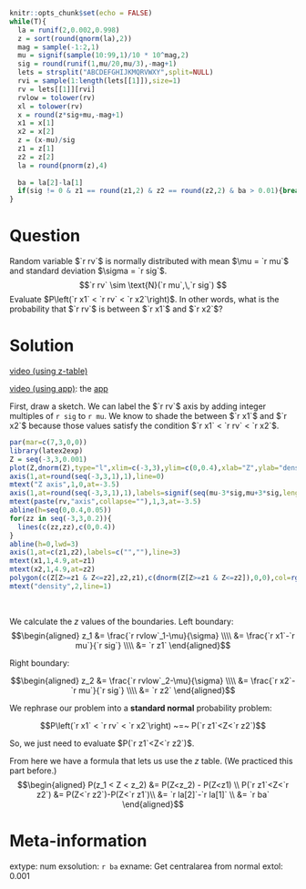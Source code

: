 ```r
knitr::opts_chunk$set(echo = FALSE)
while(T){
  la = runif(2,0.002,0.998)
  z = sort(round(qnorm(la),2))
  mag = sample(-1:2,1)
  mu = signif(sample(10:99,1)/10 * 10^mag,2)
  sig = round(runif(1,mu/20,mu/3),-mag+1)
  lets = strsplit("ABCDEFGHIJKMQRVWXY",split=NULL)
  rvi = sample(1:length(lets[[1]]),size=1)
  rv = lets[[1]][rvi]
  rvlow = tolower(rv)
  xl = tolower(rv)
  x = round(z*sig+mu,-mag+1)
  x1 = x[1]
  x2 = x[2]
  z = (x-mu)/sig
  z1 = z[1]
  z2 = z[2]
  la = round(pnorm(z),4)
  
  ba = la[2]-la[1]
  if(sig != 0 & z1 == round(z1,2) & z2 == round(z2,2) & ba > 0.01){break}
}
```

Question
========
Random variable $`r rv`$ is normally distributed with mean $\mu = `r mu`$ and standard deviation $\sigma = `r sig`$.
$$`r rv` \sim \text{N}(`r mu`,\,`r sig`) $$
Evaluate $P\left(`r x1` < `r rv` < `r x2`\right)$. In other words, what is the probability that $`r rv`$ is between $`r x1`$ and $`r x2`$?


Solution
========

[video (using z-table)](https://vimeo.com/531933369){target="_blank"}

[video (using app)](https://vimeo.com/531933725){target="_blank"}: the [app](http://18.191.167.248:3838/nprob/){target="_blank"}

First, draw a sketch. We can label the $`r rv`$ axis by adding integer multiples of `r sig` to `r mu`. We know to shade the between $`r x1`$ and $`r x2`$ because those values satisfy the condition $`r x1` < `r rv` < `r x2`$. 

```r
par(mar=c(7,3,0,0))
library(latex2exp)
Z = seq(-3,3,0.001)
plot(Z,dnorm(Z),type="l",xlim=c(-3,3),ylim=c(0,0.4),xlab="Z",ylab="density",axes=F,ann=F,lwd=3)
axis(1,at=round(seq(-3,3,1),1),line=0)
mtext("Z axis",1,0,at=-3.5)
axis(1,at=round(seq(-3,3,1),1),labels=signif(seq(mu-3*sig,mu+3*sig,length.out=7),3),line=3)
mtext(paste(rv,"axis",collapse=""),1,3,at=-3.5)
abline(h=seq(0,0.4,0.05))
for(zz in seq(-3,3,0.2)){
  lines(c(zz,zz),c(0,0.4))
}
abline(h=0,lwd=3)
axis(1,at=c(z1,z2),labels=c("",""),line=3)
mtext(x1,1,4.9,at=z1)
mtext(x2,1,4.9,at=z2)
polygon(c(Z[Z>=z1 & Z<=z2],z2,z1),c(dnorm(Z[Z>=z1 & Z<=z2]),0,0),col=rgb(1,0.5,0.5,0.5))
mtext("density",2,line=1)
```
\


We calculate the $z$ values of the boundaries. Left boundary:
$$\begin{aligned}
z_1 &= \frac{`r rvlow`_1-\mu}{\sigma} \\\\
&= \frac{`r x1`-`r mu`}{`r sig`} \\\\
&= `r z1`
\end{aligned}$$

Right boundary:

$$\begin{aligned}
z_2 &= \frac{`r rvlow`_2-\mu}{\sigma} \\\\
&= \frac{`r x2`-`r mu`}{`r sig`} \\\\
&= `r z2`
\end{aligned}$$

We rephrase our problem into a **standard normal** probability problem:

$$P\left(`r x1` < `r rv` < `r x2`\right) ~=~ P(`r z1`<Z<`r z2`)$$

So, we just need to evaluate $P(`r z1`<Z<`r z2`)$.

From here we have a formula that lets us use the $z$ table. (We practiced this part before.)
$$\begin{aligned}
P(z_1 < Z < z_2) &= P(Z<z_2) - P(Z<z1) \\
P(`r z1`<Z<`r z2`) &= P(Z<`r z2`)-P(Z<`r z1`)\\
&= `r la[2]`-`r la[1]` \\
&= `r ba`
\end{aligned}$$


Meta-information
================
extype: num
exsolution: `r ba`
exname: Get centralarea from normal
extol: 0.001


